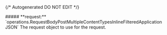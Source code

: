 {/* Autogenerated DO NOT EDIT  */}

<Collapsible>
    ##### **request:** `operations.RequestBodyPostMultipleContentTypesInlineFilteredApplicationJSON`
    The request object to use for the request.
    <Collapsible.Break/>
    <RequestBodyPostMultipleContentTypesInlineFilteredApplicationJSON/>
</Collapsible>

